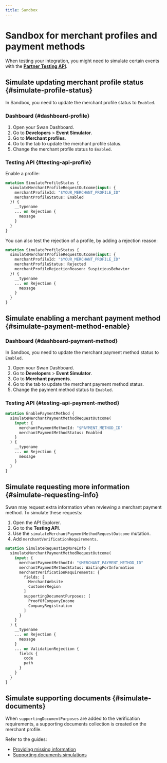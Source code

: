 ```yaml
---
title: Sandbox
---
```


# Sandbox for merchant profiles and payment methods

When testing your integration, you might need to simulate certain events with the [**Partner Testing API**](https://explorer.swan.io/?tab=test-api).

## Simulate updating merchant profile status {#simulate-profile-status}

In Sandbox, you need to update the merchant profile status to `Enabled`.

### Dashboard {#dashboard-profile}

1. Open your Swan Dashboard.
1. Go to **Developers** > **Event Simulator**.
1. Go to **Merchant profiles**.
1. Go to the tab to update the merchant profile status.
1. Change the merchant profile status to `Enabled`.

### Testing API {#testing-api-profile}

Enable a profile:

```graphql {} showLineNumbers
mutation SimulateProfileStatus {
  simulateMerchantProfileRequestOutcome(input: {
    merchantProfileId: "$YOUR_MERCHANT_PROFILE_ID"
    merchantProfileStatus: Enabled
  }) {
    __typename
    ... on Rejection {
      message
    }
  }
}
```

You can also test the rejection of a profile, by adding a rejection reason:

```graphql {} showLineNumbers
mutation SimulateProfileStatus {
  simulateMerchantProfileRequestOutcome(input: {
    merchantProfileId: "$YOUR_MERCHANT_PROFILE_ID"
    merchantProfileStatus: Rejected
    merchantProfileRejectionReason: SuspiciousBehavior
  }) {
    __typename
    ... on Rejection {
      message
    }
  }
}
```

## Simulate enabling a merchant payment method {#simulate-payment-method-enable}

### Dashboard {#dashboard-payment-method}

In Sandbox, you need to update the merchant payment method status to `Enabled`.

1. Open your Swan Dashboard.
1. Go to **Developers** > **Event Simulator**.
1. Go to **Merchant payments**.
1. Go to the tab to update the merchant payment method status.
1. Change the payment method status to `Enabled`.

### Testing API {#testing-api-payment-method}

```graphql {} showLineNumbers
mutation EnablePaymentMethod {
  simulateMerchantPaymentMethodRequestOutcome(
    input: {
      merchantPaymentMethodId: "$PAYMENT_METHOD_ID"
      merchantPaymentMethodStatus: Enabled
    }
  ) {
    __typename
    ... on Rejection {
      message
    }
  }
}
```

## Simulate requesting more information {#simulate-requesting-info}

Swan may request extra information when reviewing a merchant payment method.
To simulate these requests:

1. Open the API Explorer.
1. Go to the **Testing API**.
1. Use the `simulateMerchantPaymentMethodRequestOutcome` mutation.
1. Add `merchantVerificationRequirements`.

```graphql {} showLineNumbers
mutation SimulateRequestingMoreInfo {
  simulateMerchantPaymentMethodRequestOutcome(
    input: {
      merchantPaymentMethodId: "$MERCHANT_PAYMENT_METHOD_ID"
      merchantPaymentMethodStatus: WaitingForInformation
      merchantVerificationRequirements: {
        fields: [
          MerchantWebsite
          CustomerRegion
        ]
        supportingDocumentPurposes: [
          ProofOfCompanyIncome
          CompanyRegistration
        ]
      }
    }
  ) {
    __typename
    ... on Rejection {
      message
    }
    ... on ValidationRejection {
      fields {
        code
        path
      }
    }
  }
}
```

## Simulate supporting documents {#simulate-documents}

When `supportingDocumentPurposes` are added to the verification requirements, a supporting documents collection is created on the merchant profile.

Refer to the guides:
- [Providing missing information](/docs/topics/merchants/guide-missing-information.mdx)
- [Supporting documents simulations](/docs/topics/accounts/documents/sandbox.mdx)